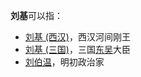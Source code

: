 '''刘基'''可以指：

*[[刘基_(西汉)|刘基 (西汉)]]，西汉河间刚王
*[[刘基_(三国)|刘基 (三国)]]，三国[[孙吴|东吴]]大臣
*[[刘伯温|刘伯温]]，明初政治家

{{消歧义|Cat=二字劉姓人名消歧義|ji}}
